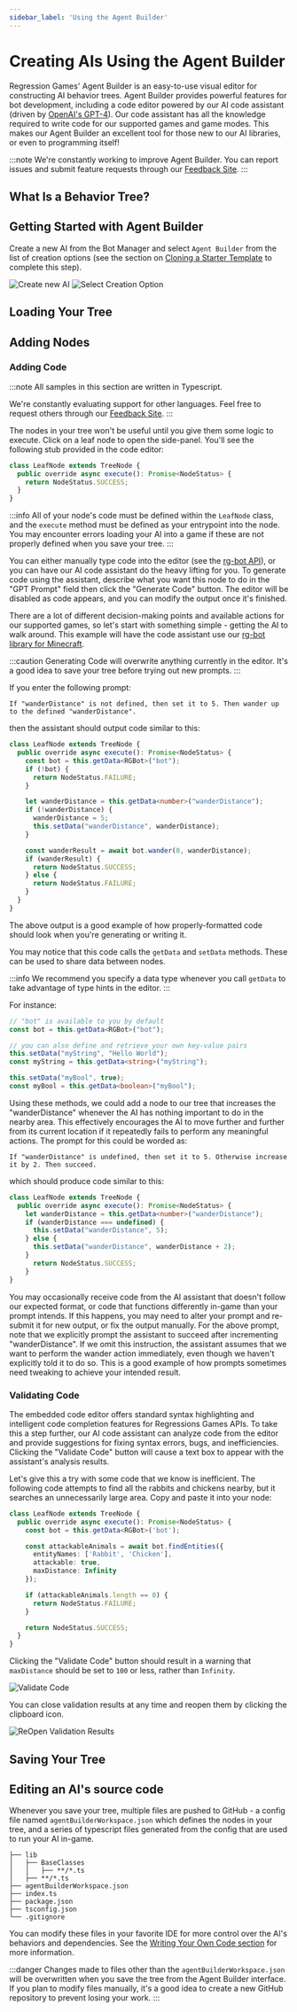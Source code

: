 ```yaml
---
sidebar_label: 'Using the Agent Builder'
---
```



# Creating AIs Using the Agent Builder

Regression Games' Agent Builder is an easy-to-use visual editor for constructing AI behavior trees.
Agent Builder provides powerful features for bot development, including a code editor powered by our AI code assistant
(driven by [OpenAI's GPT-4](https://openai.com/blog/chatgpt)).
Our code assistant has all the knowledge required to write code for our supported games and game modes.
This makes our Agent Builder an excellent tool for those new to our AI libraries, or even to programming itself!

:::note
We're constantly working to improve Agent Builder.
You can report issues and submit feature requests through our [Feedback Site](https://regression-games.sleekplan.app/feedback).
:::

## What Is a Behavior Tree?

<BehaviorTree />

## Getting Started with Agent Builder

Create a new AI from the Bot Manager and select `Agent Builder` from the list of creation options
(see the section on [Cloning a Starter Template](./starter-templates) to complete this step).

![Create new AI](../../common/bot-creation/img/create-bot-button.png)
![Select Creation Option](../../common/agent-builder/img/create-from-minecraft-template.png)

## Loading Your Tree

<LoadingYourTree />

## Adding Nodes

<AddingNodes />

### Adding Code

:::note
All samples in this section are written in Typescript.

We're constantly evaluating support for other languages.
Feel free to request others through our [Feedback Site](https://regression-games.sleekplan.app/feedback).
:::

The nodes in your tree won't be useful until you give them some logic to execute.
Click on a leaf node to open the side-panel. You'll see the following stub provided in the code editor:

```javascript
class LeafNode extends TreeNode {
  public override async execute(): Promise<NodeStatus> {
    return NodeStatus.SUCCESS;
  }
}
```

:::info
All of your node's code must be defined within the `LeafNode` class, and the `execute` method must be defined as your entrypoint into the node.
You may encounter errors loading your AI into a game if these are not properly defined when you save your tree.
:::

You can either manually type code into the editor (see the [rg-bot API](../supported-games/minecraft/apis/rg-bot-api)),
or you can have our AI code assistant do the heavy lifting for you.
To generate code using the assistant, describe what you want this node to do in the "GPT Prompt" field then click the "Generate Code" button.
The editor will be disabled as code appears, and you can modify the output once it's finished.

There are a lot of different decision-making points and available actions for our supported games,
so let's start with something simple - getting the AI to walk around.
This example will have the code assistant use our [rg-bot library for Minecraft](https://github.com/Regression-Games/RegressionBot).

:::caution
Generating Code will overwrite anything currently in the editor. It's a good idea to save your tree before trying out new prompts.
:::

If you enter the following prompt:
```text
If "wanderDistance" is not defined, then set it to 5. Then wander up to the defined "wanderDistance".
```

then the assistant should output code similar to this:
```typescript
class LeafNode extends TreeNode {
  public override async execute(): Promise<NodeStatus> {
    const bot = this.getData<RGBot>("bot");
    if (!bot) {
      return NodeStatus.FAILURE;
    }

    let wanderDistance = this.getData<number>("wanderDistance");
    if (!wanderDistance) {
      wanderDistance = 5;
      this.setData("wanderDistance", wanderDistance);
    }

    const wanderResult = await bot.wander(0, wanderDistance);
    if (wanderResult) {
      return NodeStatus.SUCCESS;
    } else {
      return NodeStatus.FAILURE;
    }
  }
}
```
The above output is a good example of how properly-formatted code should look when you're generating or writing it.

You may notice that this code calls the `getData` and `setData` methods.
These can be used to share data between nodes.

:::info
We recommend you specify a data type whenever you call `getData` to take advantage of type hints in the editor.
:::

For instance:

```typescript
// "bot" is available to you by default
const bot = this.getData<RGBot>("bot");

// you can also define and retrieve your own key-value pairs
this.setData("myString", "Hello World");
const myString = this.getData<string>("myString");

this.setData("myBool", true);
const myBool = this.getData<boolean>("myBool");
```

Using these methods, we could add a node to our tree that increases the "wanderDistance" whenever the AI has nothing important to do in the nearby area.
This effectively encourages the AI to move further and further from its current location if it repeatedly fails to perform any meaningful actions.
The prompt for this could be worded as:
```text
If "wanderDistance" is undefined, then set it to 5. Otherwise increase it by 2. Then succeed.
```

which should produce code similar to this:
```typescript
class LeafNode extends TreeNode {
  public override async execute(): Promise<NodeStatus> {
    let wanderDistance = this.getData<number>("wanderDistance");
    if (wanderDistance === undefined) {
      this.setData("wanderDistance", 5);
    } else {
      this.setData("wanderDistance", wanderDistance + 2);
    }
      return NodeStatus.SUCCESS;
    }
}
```

You may occasionally receive code from the AI assistant that doesn't follow our expected format,
or code that functions differently in-game than your prompt intends.
If this happens, you may need to alter your prompt and re-submit it for new output, or fix the output manually.
For the above prompt, note that we explicitly prompt the assistant to succeed after incrementing "wanderDistance".
If we omit this instruction, the assistant assumes that we want to perform the wander action immediately, even though we haven't explicitly told it to do so.
This is a good example of how prompts sometimes need tweaking to achieve your intended result.

### Validating Code

The embedded code editor offers standard syntax highlighting and intelligent code completion features for Regressions Games APIs.
To take this a step further, our AI code assistant can analyze code from the editor and provide suggestions for fixing syntax errors, bugs, and inefficiencies.
Clicking the "Validate Code" button will cause a text box to appear with the assistant's analysis results.

Let's give this a try with some code that we know is inefficient.
The following code attempts to find all the rabbits and chickens nearby, but it searches an unnecessarily large area.
Copy and paste it into your node:

```typescript
class LeafNode extends TreeNode {
  public override async execute(): Promise<NodeStatus> {
    const bot = this.getData<RGBot>('bot');

    const attackableAnimals = await bot.findEntities({
      entityNames: ['Rabbit', 'Chicken'],
      attackable: true,
      maxDistance: Infinity
    });

    if (attackableAnimals.length == 0) {
      return NodeStatus.FAILURE;
    }

    return NodeStatus.SUCCESS;
  }
}
```

Clicking the "Validate Code" button should result in a warning that `maxDistance` should be set to `100` or less, rather than `Infinity`.

![Validate Code](../../common/agent-builder/img/validation-results-minecraft.png)

You can close validation results at any time and reopen them by clicking the clipboard icon.

![ReOpen Validation Results](../../common/agent-builder/img/reopen-validation-results-minecraft.png)

## Saving Your Tree

<SavingYourTree />

## Editing an AI's source code

Whenever you save your tree, multiple files are pushed to GitHub - a config file named `agentBuilderWorkspace.json` which defines the nodes in your tree,
and a series of typescript files generated from the config that are used to run your AI in-game.

```
├── lib
│   ├── BaseClasses
│   │   ├── **/*.ts
│   ├── **/*.ts
├── agentBuilderWorkspace.json
├── index.ts
├── package.json
├── tsconfig.json
└── .gitignore
```

You can modify these files in your favorite IDE for more control over the AI's behaviors and dependencies.
See the [Writing Your Own Code section](./coding/dev-requirements) for more information.

:::danger
Changes made to files other than the `agentBuilderWorkspace.json` will be overwritten when you save the tree from the Agent Builder interface.
If you plan to modify files manually, it's a good idea to create a new GitHub repository to prevent losing your work.
:::
